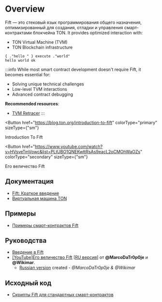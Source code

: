 

# Overview

Fift — это стековый язык программирования общего назначения, оптимизированный для создания, отладки и управления смарт-контрактами блокчейна TON. It provides optimized interaction with:

- TON Virtual Machine (TVM)
- TON Blockchain infrastructure

```fift
{ ."hello " } execute ."world"
hello world ok
```

:::info
While most smart contract development doesn't require Fift, it becomes essential for:

- Solving unique technical challenges
- Low-level TVM interactions
- Advanced contract debugging

**Recommended resources**:

- [TVM Retracer](https://retracer.ton.org/)
:::

<Button
  href="https://blog.ton.org/introduction-to-fift"
  colorType="primary"
  sizeType={"sm"}
>
  Introduction To Fift
</Button>

<Button
  href="https://www.youtube.com/watch?v=HVsveTmVowc&list=PLtUBO1QNEKwttRsAs9eacL2oCMOhWaOZs"
  colorType="secondary"
  sizeType={"sm"}
>
  Его величество Fift
</Button>

## Документация

- [Fift: Краткое введение](https://ton.org/fiftbase.pdf)
- [Виртуальная машина TON](/v3/documentation/tvm/tvm-overview)

## Примеры

- [Примеры смарт-контрактов Fift](/v3/documentation/smart-contracts/contracts-specs/examples#fift-smart-contracts)

## Руководства

- [Введение в Fift](https://blog.ton.org/introduction-to-fift)
- [[YouTube]Его величество Fift](https://www.youtube.com/watch?v=HVsveTmVowc&list=PLtUBO1QNEKwttRsAs9eacL2oCMOhWaOZs) [[RU версия](https://www.youtube.com/playlist?list=PLyDBPwv9EPsCYG-hR4N5FRTKUkfM8POgh)] от **@MarcoDaTr0p0je** и **@Wikimar**.
  - [Russian version](https://www.youtube.com/playlist?list=PLyDBPwv9EPsCYG-hR4N5FRTKUkfM8POgh)
    created - _@MarcoDaTr0p0je & @Wikimar_

## Исходный код

- [Скрипты Fift для стандартных смарт-контрактов](https://github.com/ton-blockchain/ton/tree/master/crypto/smartcont)

<Feedback />
